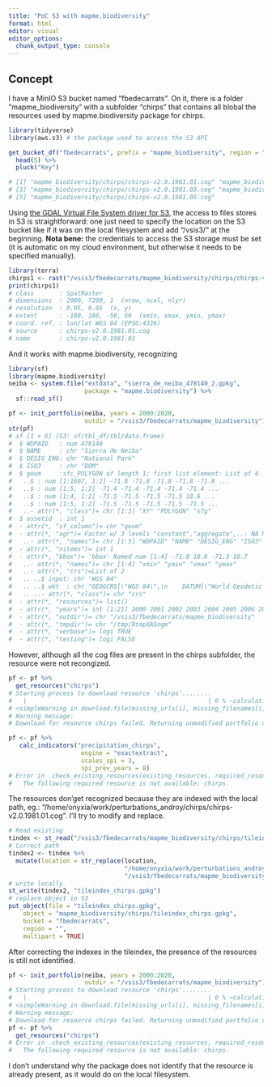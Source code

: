 ```yaml
---
title: "PoC S3 with mapme.biodiversity"
format: html
editor: visual
editor_options: 
  chunk_output_type: console
---
```


## Concept

I have a MinIO S3 bucket named "fbedecarrats". On it, there is a folder "mapme_biodiversity" with a subfolder "chirps" that contains all blobal the resources used by mapme.biodiversity package for chirps.

```r
library(tidyverse)
library(aws.s3) # the package used to access the S3 API 

get_bucket_df("fbedecarrats", prefix = "mapme_biodiversity", region = "") %>%
  head(5) %>%
  pluck("Key")

# [1] "mapme_biodiversity/chirps/chirps-v2.0.1981.01.cog" "mapme_biodiversity/chirps/chirps-v2.0.1981.02.cog"
# [3] "mapme_biodiversity/chirps/chirps-v2.0.1981.03.cog" "mapme_biodiversity/chirps/chirps-v2.0.1981.04.cog"
# [5] "mapme_biodiversity/chirps/chirps-v2.0.1981.05.cog"
```

Using [the GDAL Virtual File System driver for S3](https://gdal.org/user/virtual_file_systems.html#vsis3-aws-s3-files), the access to files stores in S3 is straightforward: one just need to specify the location on the S3 bucket like if it was on the local filesystem and add "/vsis3/" at the beginning. **Nota bene:** the credentials to access the S3 storage must be set (it is automatic on my cloud environment, but otherwise it needs to be specified manually).

```r
library(terra)
chirps1 <- rast("/vsis3/fbedecarrats/mapme_biodiversity/chirps/chirps-v2.0.1981.01.cog")
print(chirps1)
# class       : SpatRaster 
# dimensions  : 2000, 7200, 1  (nrow, ncol, nlyr)
# resolution  : 0.05, 0.05  (x, y)
# extent      : -180, 180, -50, 50  (xmin, xmax, ymin, ymax)
# coord. ref. : lon/lat WGS 84 (EPSG:4326) 
# source      : chirps-v2.0.1981.01.cog 
# name        : chirps-v2.0.1981.01 
```

And it works with mapme.biodiversity, recognizing

```r
library(sf)
library(mapme.biodiversity)
neiba <- system.file("extdata", "sierra_de_neiba_478140_2.gpkg", 
                     package = "mapme.biodiversity") %>%
  sf::read_sf()

pf <- init_portfolio(neiba, years = 2000:2020, 
                     outdir = "/vsis3/fbedecarrats/mapme_biodiversity")
str(pf)
# sf [1 × 6] (S3: sf/tbl_df/tbl/data.frame)
#  $ WDPAID   : num 478140
#  $ NAME     : chr "Sierra de Neiba"
#  $ DESIG_ENG: chr "National Park"
#  $ ISO3     : chr "DOM"
#  $ geom     :sfc_POLYGON of length 1; first list element: List of 4
#   ..$ : num [1:1607, 1:2] -71.8 -71.8 -71.8 -71.8 -71.8 ...
#   ..$ : num [1:5, 1:2] -71.4 -71.4 -71.4 -71.4 -71.4 ...
#   ..$ : num [1:4, 1:2] -71.5 -71.5 -71.5 -71.5 18.6 ...
#   ..$ : num [1:5, 1:2] -71.5 -71.5 -71.5 -71.5 -71.5 ...
#   ..- attr(*, "class")= chr [1:3] "XY" "POLYGON" "sfg"
#  $ assetid  : int 1
#  - attr(*, "sf_column")= chr "geom"
#  - attr(*, "agr")= Factor w/ 3 levels "constant","aggregate",..: NA NA NA NA NA
#   ..- attr(*, "names")= chr [1:5] "WDPAID" "NAME" "DESIG_ENG" "ISO3" ...
#  - attr(*, "nitems")= int 1
#  - attr(*, "bbox")= 'bbox' Named num [1:4] -71.8 18.6 -71.3 18.7
#   ..- attr(*, "names")= chr [1:4] "xmin" "ymin" "xmax" "ymax"
#   ..- attr(*, "crs")=List of 2
#   .. ..$ input: chr "WGS 84"
#   .. ..$ wkt  : chr "GEOGCRS[\"WGS 84\",\n    DATUM[\"World Geodetic System 1984\",\n        ELLIPSOID[\"WGS 84\",6378137,298.257223"| __truncated__
#   .. ..- attr(*, "class")= chr "crs"
#  - attr(*, "resources")= list()
#  - attr(*, "years")= int [1:21] 2000 2001 2002 2003 2004 2005 2006 2007 2008 2009 ...
#  - attr(*, "outdir")= chr "/vsis3/fbedecarrats/mapme_biodiversity"
#  - attr(*, "tmpdir")= chr "/tmp/RtmpXASngm"
#  - attr(*, "verbose")= logi TRUE
#  - attr(*, "testing")= logi FALSE
```

However, although all the cog files are present in the chirps subfolder, the resource were not recongized.

```r
pf <- pf %>%
  get_resources("chirps")
# Starting process to download resource 'chirps'........
#   |                                                  | 0 % ~calculating  
# <simpleWarning in download.file(missing_urls[i], missing_filenames[i], quiet = TRUE,     mode = ifelse(Sys.info()["sysname"] == "Windows", "wb", "w")): URL https://data.chc.ucsb.edu/products/CHIRPS-2.0/global_monthly/cogs/chirps-v2.0.1981.01.cog: cannot open destfile '/vsis3/fbedecarrats/mapme_biodiversity/chirps/chirps-v2.0.1981.01.cog', reason 'No such file or directory'>
# Warning message:
# Download for resource chirps failed. Returning unmodified portfolio object.

pf <- pf %>%
   calc_indicators("precipitation_chirps",
                    engine = "exactextract",
                    scales_spi = 3,
                    spi_prev_years = 8)
# Error in .check_existing_resources(existing_resources, required_resources,  : 
#   The following required resource is not available: chirps.
```

The resources don'get recognized because they are indexed with the local path, eg.: "/home/onyxia/work/perturbations_androy/chirps/chirps-v2.0.1981.01.cog". I'll try to modify and replace.

```r
# Read existing
tindex <- st_read("/vsis3/fbedecarrats/mapme_biodiversity/chirps/tileindex_chirps.gpkg")
# Correct path
tindex2 <- tindex %>%
  mutate(location = str_replace(location, 
                                "/home/onyxia/work/perturbations_androy/",
                                "/vsis3/fbedecarrats/mapme_biodiversity/"))
# write locally
st_write(tindex2, "tileindex_chirps.gpkg")
# replace object in S3
put_object(file = "tileindex_chirps.gpkg",
    object = "mapme_biodiversity/chirps/tileindex_chirps.gpkg",
    bucket = "fbedecarrats",
    region = "",
    multipart = TRUE)
```

After correcting the indexes in the tileindex, the presence of the resources is still not identified.

```r
pf <- init_portfolio(neiba, years = 2000:2020, 
                     outdir = "/vsis3/fbedecarrats/mapme_biodiversity")
# Starting process to download resource 'chirps'........
#   |                                                  | 0 % ~calculating  
# <simpleWarning in download.file(missing_urls[i], missing_filenames[i], quiet = TRUE,     mode = ifelse(Sys.info()["sysname"] == "Windows", "wb", "w")): URL https://data.chc.ucsb.edu/products/CHIRPS-2.0/global_monthly/cogs/chirps-v2.0.1981.01.cog: cannot open destfile '/vsis3/fbedecarrats/mapme_biodiversity/chirps/chirps-v2.0.1981.01.cog', reason 'No such file or directory'>
# Warning message:
# Download for resource chirps failed. Returning unmodified portfolio object. 
pf <- pf %>%
  get_resources("chirps")
# Error in .check_existing_resources(existing_resources, required_resources,  : 
#   The following required resource is not available: chirps.
```

I don't understand why the package does not identify that the resource is already present, as it would do on the local filesystem.
